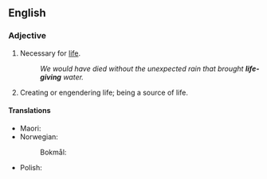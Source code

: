 {{also|lifegiving}}

==English==

===Adjective===
{{en-adj|head=[[life]]-[[giving]]}}

# Necessary for [[life]].
#: ''We would have died without the unexpected rain that brought '''life-giving''' water.''
# Creating or engendering life; being a source of life.

====Translations====
{{trans-top|necessary for life}}
* Maori: {{t|mi|whakamanapou}}
* Norwegian:
*: Bokmål: {{t|nb|livgivende}}
{{trans-mid}}
* Polish:  {{t|pl|życiodajny}}
{{trans-bottom}}